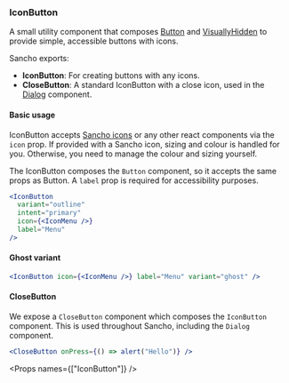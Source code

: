 
<Nav title="IconButton" />
<SEO title="IconButton" />

<Container>
<Article sidebar={[
  { id: 'IconButton', name: 'IconButton' },
  { id: 'Basic usage', name: 'Basic usage' },
  { id: 'Ghost variant', name: 'Ghost variant' },
  { id: 'CloseButton', name: 'Close Button'},
  { id: 'Props', name: 'API'}
]}>

# IconButton

A small utility component that composes [Button](/components/Button) and [VisuallyHidden](/components/visually-hidden) to provide simple, accessible buttons with icons.

Sancho exports:

- **IconButton**: For creating buttons with any icons.
- **CloseButton**: A standard IconButton with a close icon, used in the [Dialog](/components/dialog) component.

#### Basic usage

IconButton accepts [Sancho icons](/icon) or any other react components via the `icon` prop. If provided with a Sancho icon, sizing and colour is handled for you. Otherwise, you need
to manage the colour and sizing yourself.

The IconButton composes the `Button` component, so it accepts the same props as Button.
A `label` prop is required for accessibility purposes.

```jsx expanded
<IconButton
  variant="outline"
  intent="primary"
  icon={<IconMenu />}
  label="Menu"
/>
```

#### Ghost variant

```jsx
<IconButton icon={<IconMenu />} label="Menu" variant="ghost" />
```

#### CloseButton

We expose a `CloseButton` component which composes the `IconButton` component. This is used throughout Sancho, including the `Dialog` component.

```jsx
<CloseButton onPress={() => alert("Hello")} />
```

<Props names={["IconButton"]} />

</Article>
</Container>
